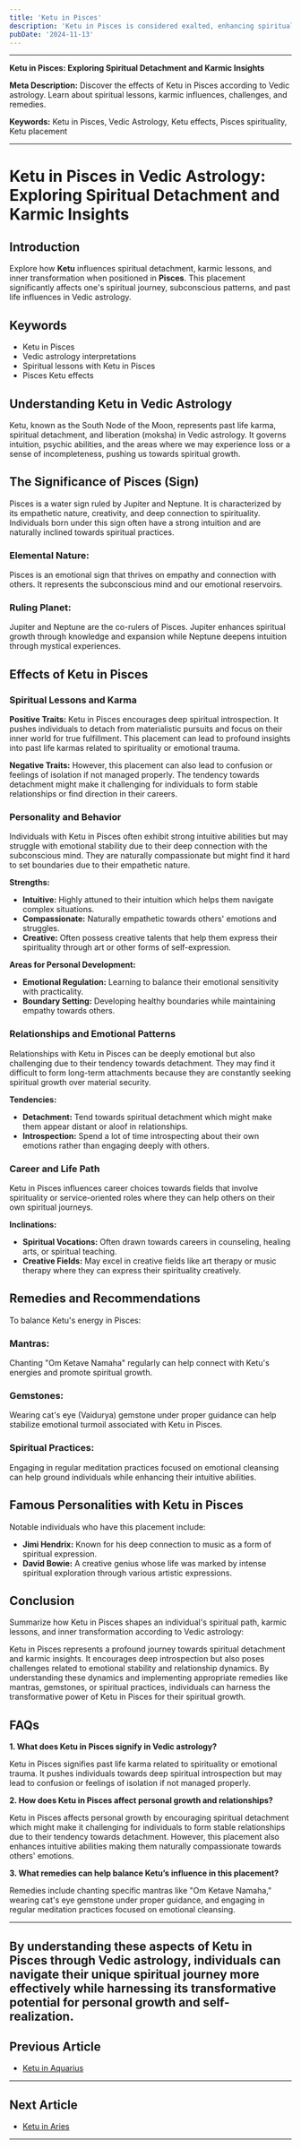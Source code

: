 ```yaml
---
title: 'Ketu in Pisces'
description: 'Ketu in Pisces is considered exalted, enhancing spiritual insight and intuition. Individuals are drawn to mysticism and may possess psychic abilities but need to ground themselves to avoid escapism.'
pubDate: '2024-11-13'
---
```


---

**Ketu in Pisces: Exploring Spiritual Detachment and Karmic Insights**

**Meta Description:** Discover the effects of Ketu in Pisces according to Vedic astrology. Learn about spiritual lessons, karmic influences, challenges, and remedies.

**Keywords:** Ketu in Pisces, Vedic Astrology, Ketu effects, Pisces spirituality, Ketu placement

---

# Ketu in Pisces in Vedic Astrology: Exploring Spiritual Detachment and Karmic Insights

## Introduction

Explore how **Ketu** influences spiritual detachment, karmic lessons, and inner transformation when positioned in **Pisces**. This placement significantly affects one's spiritual journey, subconscious patterns, and past life influences in Vedic astrology.

## Keywords

- Ketu in Pisces
- Vedic astrology interpretations
- Spiritual lessons with Ketu in Pisces
- Pisces Ketu effects

## Understanding Ketu in Vedic Astrology

Ketu, known as the South Node of the Moon, represents past life karma, spiritual detachment, and liberation (moksha) in Vedic astrology. It governs intuition, psychic abilities, and the areas where we may experience loss or a sense of incompleteness, pushing us towards spiritual growth.

## The Significance of Pisces (Sign)

Pisces is a water sign ruled by Jupiter and Neptune. It is characterized by its empathetic nature, creativity, and deep connection to spirituality. Individuals born under this sign often have a strong intuition and are naturally inclined towards spiritual practices.

### Elemental Nature:
Pisces is an emotional sign that thrives on empathy and connection with others. It represents the subconscious mind and our emotional reservoirs.

### Ruling Planet:
Jupiter and Neptune are the co-rulers of Pisces. Jupiter enhances spiritual growth through knowledge and expansion while Neptune deepens intuition through mystical experiences.

## Effects of Ketu in Pisces

### Spiritual Lessons and Karma

**Positive Traits:**
Ketu in Pisces encourages deep spiritual introspection. It pushes individuals to detach from materialistic pursuits and focus on their inner world for true fulfillment. This placement can lead to profound insights into past life karmas related to spirituality or emotional trauma.

**Negative Traits:**
However, this placement can also lead to confusion or feelings of isolation if not managed properly. The tendency towards detachment might make it challenging for individuals to form stable relationships or find direction in their careers.

### Personality and Behavior

Individuals with Ketu in Pisces often exhibit strong intuitive abilities but may struggle with emotional stability due to their deep connection with the subconscious mind. They are naturally compassionate but might find it hard to set boundaries due to their empathetic nature.

**Strengths:**
- **Intuitive:** Highly attuned to their intuition which helps them navigate complex situations.
- **Compassionate:** Naturally empathetic towards others' emotions and struggles.
- **Creative:** Often possess creative talents that help them express their spirituality through art or other forms of self-expression.

**Areas for Personal Development:**
- **Emotional Regulation:** Learning to balance their emotional sensitivity with practicality.
- **Boundary Setting:** Developing healthy boundaries while maintaining empathy towards others.

### Relationships and Emotional Patterns

Relationships with Ketu in Pisces can be deeply emotional but also challenging due to their tendency towards detachment. They may find it difficult to form long-term attachments because they are constantly seeking spiritual growth over material security.

**Tendencies:**
- **Detachment:** Tend towards spiritual detachment which might make them appear distant or aloof in relationships.
- **Introspection:** Spend a lot of time introspecting about their own emotions rather than engaging deeply with others.

### Career and Life Path

Ketu in Pisces influences career choices towards fields that involve spirituality or service-oriented roles where they can help others on their own spiritual journeys.

**Inclinations:**
- **Spiritual Vocations:** Often drawn towards careers in counseling, healing arts, or spiritual teaching.
- **Creative Fields:** May excel in creative fields like art therapy or music therapy where they can express their spirituality creatively.

## Remedies and Recommendations

To balance Ketu's energy in Pisces:

### Mantras:
Chanting "Om Ketave Namaha" regularly can help connect with Ketu's energies and promote spiritual growth.

### Gemstones:
Wearing cat's eye (Vaidurya) gemstone under proper guidance can help stabilize emotional turmoil associated with Ketu in Pisces.

### Spiritual Practices:
Engaging in regular meditation practices focused on emotional cleansing can help ground individuals while enhancing their intuitive abilities.

## Famous Personalities with Ketu in Pisces

Notable individuals who have this placement include:

- **Jimi Hendrix:** Known for his deep connection to music as a form of spiritual expression.
- **David Bowie:** A creative genius whose life was marked by intense spiritual exploration through various artistic expressions.

## Conclusion

Summarize how Ketu in Pisces shapes an individual's spiritual path, karmic lessons, and inner transformation according to Vedic astrology:

Ketu in Pisces represents a profound journey towards spiritual detachment and karmic insights. It encourages deep introspection but also poses challenges related to emotional stability and relationship dynamics. By understanding these dynamics and implementing appropriate remedies like mantras, gemstones, or spiritual practices, individuals can harness the transformative power of Ketu in Pisces for their spiritual growth.

## FAQs

**1. What does Ketu in Pisces signify in Vedic astrology?**

Ketu in Pisces signifies past life karma related to spirituality or emotional trauma. It pushes individuals towards deep spiritual introspection but may lead to confusion or feelings of isolation if not managed properly.

**2. How does Ketu in Pisces affect personal growth and relationships?**

Ketu in Pisces affects personal growth by encouraging spiritual detachment which might make it challenging for individuals to form stable relationships due to their tendency towards detachment. However, this placement also enhances intuitive abilities making them naturally compassionate towards others' emotions.

**3. What remedies can help balance Ketu’s influence in this placement?**

Remedies include chanting specific mantras like "Om Ketave Namaha," wearing cat's eye gemstone under proper guidance, and engaging in regular meditation practices focused on emotional cleansing.

---

By understanding these aspects of Ketu in Pisces through Vedic astrology, individuals can navigate their unique spiritual journey more effectively while harnessing its transformative potential for personal growth and self-realization.
---

## Previous Article
- [Ketu in Aquarius](/blogs-md/0809_Ketu_in_Rashi/080911_Ketu_in_Aquarius.mdx)

---

## Next Article
- [Ketu in Aries](/blogs-md/0809_Ketu_in_Rashi/080901_Ketu_in_Aries.mdx)

---
